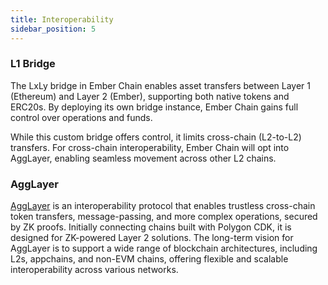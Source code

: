```yaml
---
title: Interoperability
sidebar_position: 5
---
```


### L1 Bridge

The LxLy bridge in Ember Chain enables asset transfers between Layer 1 (Ethereum) and Layer 2 (Ember), supporting both native tokens and ERC20s. By deploying its own bridge instance, Ember Chain gains full control over operations and funds.

While this custom bridge offers control, it limits cross-chain (L2-to-L2) transfers. For cross-chain interoperability, Ember Chain will opt into AggLayer, enabling seamless movement across other L2 chains.

### AggLayer

[AggLayer](https://docs.polygon.technology/learn/agglayer/overview/?h=agglayer) is an interoperability protocol that enables trustless cross-chain token transfers, message-passing, and more complex operations, secured by ZK proofs. Initially connecting chains built with Polygon CDK, it is designed for ZK-powered Layer 2 solutions. The long-term vision for AggLayer is to support a wide range of blockchain architectures, including L2s, appchains, and non-EVM chains, offering flexible and scalable interoperability across various networks.
